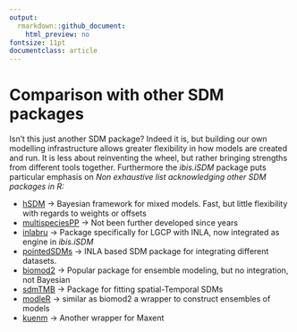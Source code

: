 ```yaml
---
output:
  rmarkdown::github_document:
    html_preview: no
fontsize: 11pt
documentclass: article
---
```


# Comparison with other SDM packages

Isn’t this just another SDM package? Indeed it is, but building our own
modelling infrastructure allows greater flexibility in how models are
created and run. It is less about reinventing the wheel, but rather
bringing strengths from different tools together. Furthermore the
_ibis.iSDM_ package puts particular emphasis on
*Non exhaustive list acknowledging other SDM packages in R:*

-   [hSDM](https://github.com/ghislainv/hSDM) -&gt; Bayesian framework
    for mixed models. Fast, but little flexibility with regards to
    weights or offsets
-   [multispeciesPP](https://github.com/wfithian/multispeciesPP) -&gt;
    Not been further developed since years
-   [inlabru](https://github.com/inlabru-org/inlabru) -&gt; Package
    specifically for LGCP with INLA, now integrated as engine in _ibis.iSDM_
-   [pointedSDMs](https://github.com/oharar/PointedSDMs) -&gt; INLA
    based SDM package for integrating different datasets.
-   [biomod2](https://github.com/biomodhub/biomod2) -&gt; Popular
    package for ensemble modeling, but no integration, not Bayesian
-   [sdmTMB](https://github.com/pbs-assess/sdmTMB) -&gt; Package for
    fitting spatial-Temporal SDMs
-   [modleR](https://github.com/Model-R/modleR) -&gt; similar as biomod2
    a wrapper to construct ensembles of models
-   [kuenm](https://peerj.com/articles/6281/) -&gt; Another wrapper for
    Maxent



